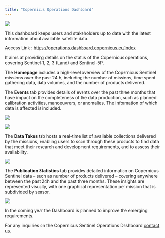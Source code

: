 ```yaml
---
title: "Copernicus Operations Dashboard"
---
```


![](../_images/Data/Dashboard1.png)

This dashboard keeps users and stakeholders up to date with the latest information about available satellite data. 

Access Link : [https://operations.dashboard.copernicus.eu/index](https://operations.dashboard.copernicus.eu/index){target="_blank"}


It aims at providing details on the status of the Copernicus operations, covering Sentinel-1, 2, 3 (Land) and Sentinel-5P.  

The **Homepage** includes a high-level overview of the Copernicus Sentinel missions over the past 24 h, including the number of missions, time spent gathering data, data volumes, and the number of products delivered. 

The **Events** tab provides details of events over the past three months that have impact on the completeness of the data production, such as planned calibration activities, manoeuvrers, or anomalies. The information of which data is affected is included.   


![](../_images/Data/Dashboard2.png){fig-align="center"}


![](../_images/Data/Dashboard3.png){fig-align="center"}

The **Data Takes** tab hosts a real-time list of available collections delivered by the missions, enabling users to scan through these products to find data that meet their research and development requirements, and to assess their availability.

![](../_images/Data/Dashboard4th.png){fig-align="center"}

The **Publication Statistics** tab provides detailed information on Copernicus Sentinel data – such as number of products delivered – covering anywhere between the past 24h and the past three months. These insights are represented visually, with one graphical representation per mission that is subdivided by sensor. 

![](../_images/Data/Dashboard5th.png.png){fig-align="center"}

In the coming year the Dashboard is planned to improve the emerging requirements. 

For any inquiries on the Copernicus Sentinel Operations Dashboard [contact us](mailto:info_obs.dasboard@omcs.atlassian.net).

